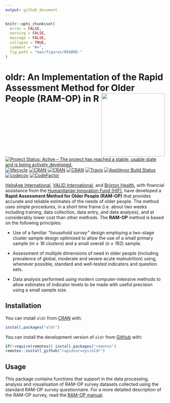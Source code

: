 ```yaml
---
output: github_document
---
```


<!-- README.md is generated from README.Rmd. Please edit that file -->

```r
knitr::opts_chunk$set(
  error = FALSE,
  warning = FALSE,
  message = FALSE,
  collapse = TRUE,
  comment = "#>",
  fig.path = "man/figures/README-"
)
```

# oldr: An Implementation of the Rapid Assessment Method for Older People (RAM-OP) in R <img src="man/figures/oldr.png" width="200" align="right" />

<!-- Badges start here-->
[![Project Status: Active – The project has reached a stable, usable state and is being actively developed.](http://www.repostatus.org/badges/latest/active.svg)](http://www.repostatus.org/#active)
[![lifecycle](https://img.shields.io/badge/lifecycle-maturing-blue.svg)](https://www.tidyverse.org/lifecycle/#maturing)
[![CRAN](https://img.shields.io/cran/v/oldr.svg)](https://cran.r-project.org/package=oldr)
[![CRAN](https://img.shields.io/cran/l/oldr.svg)](https://CRAN.R-project.org/package=oldr)
[![CRAN](http://cranlogs.r-pkg.org/badges/oldr)](https://CRAN.R-project.org/package=oldr)
[![Travis](https://img.shields.io/travis/rapidsurveys/oldr.svg?branch=master)](https://travis-ci.org/rapidsurveys/oldr)
[![AppVeyor Build Status](https://ci.appveyor.com/api/projects/status/github/rapidsurveys/oldr?branch=master&svg=true)](https://ci.appveyor.com/project/rapidsurveys/oldr)
[![codecov](https://codecov.io/gh/rapidsurveys/oldr/branch/master/graph/badge.svg)](https://codecov.io/gh/rapidsurveys/oldr)
[![CodeFactor](https://www.codefactor.io/repository/github/rapidsurveys/oldr/badge)](https://www.codefactor.io/repository/github/rapidsurveys/oldr)
<!-- Badges end here-->


[HelpAge International](http://www.helpage.org), [VALID International](http://www.validinternational.org), and [Brixton Health](http://www.brixtonhealth.com), with financial assistance from the [Humanitarian Innovation Fund (HIF)](http://www.elrha.org/hif/home/), have developed a **Rapid Assessment Method for Older People (RAM-OP)** that provides accurate and reliable estimates of the needs of older people. The method uses simple procedures, in a short time frame (i.e. about two weeks including training, data collection, data entry, and data analysis), and at considerably lower cost than other methods. The **RAM-OP** method is based on the following principles:

* Use of a familiar *“household survey”* design employing a two-stage cluster sample design optimised to allow the use of a small primary sample (*m ≥ 16 clusters*) and a small overall (*n ≥ 192*) sample.

* Assessment of multiple dimensions of need in older people (including prevalence of global, moderate and severe acute malnutrition) using, whenever possible, standard and well-tested indicators and question sets.

* Data analysis performed using modern computer-intensive methods to allow estimates of indicator levels to be made with useful precision using a small sample size.


## Installation

You can install `oldr` from [CRAN](http://cran.r-project.org) with:

```r
install.packages("oldr")
```

You can install the development version of `oldr` from [GitHub](https://github.com/rapidsurveys/oldr) with:

```r
if(!require(remotes)) install.packages("remotes")
remotes::install_github("rapidsurveys/oldr")
```

## Usage

This package contains functions that support in the data processing, analysis and visualisation of RAM-OP survey datasets collected using the standard RAM-OP survey questionnaire. For a more detailed description of the RAM-OP survey, read the [RAM-OP manual](https://rapidsurveys.io/ramOPmanual/).
